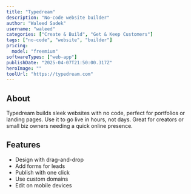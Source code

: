 ---
title: "Typedream"
description: "No-code website builder"
author: "Waleed Sadek"
username: "waleed"
categories: ["Create & Build", "Get & Keep Customers"]
tags: ["no-code", "website", "builder"]
pricing:
  model: "freemium"
softwareTypes: ["web-app"]
publishDate: "2025-04-07T21:50:00.317Z"
heroImage: ""
toolUrl: "https://typedream.com"
---
## About
Typedream builds sleek websites with no code, perfect for portfolios or landing pages. Use it to go live in hours, not days. Great for creators or small biz owners needing a quick online presence.

## Features
- Design with drag-and-drop
- Add forms for leads
- Publish with one click
- Use custom domains
- Edit on mobile devices